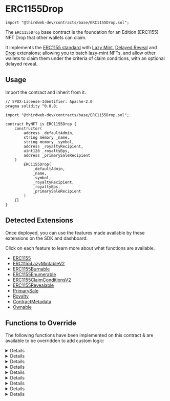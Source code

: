 
# ERC1155Drop

```solidity
import "@thirdweb-dev/contracts/base/ERC1155Drop.sol";
```

The `ERC1155Drop` base contract is the foundation for an Edition (ERC1155) NFT Drop that other wallets can claim.

It implements the [ERC1155 standard](/solidity/extensions/erc1155) with [Lazy Mint](/solidity/extensions/lazymint),
[Delayed Reveal](/solidity/extensions/delayedreveal) and [Drop](/solidity/extensions/erc1155dropsinglephase) extensions;
allowing you to batch lazy-mint NFTs, and allow other wallets to claim them under the criteria of claim conditions, with an optional delayed reveal.

<GithubButtonLink
  href="https://github.com/thirdweb-dev/contracts/blob/main/contracts/base/ERC1155Drop.sol"
/>



## Usage

Import the contract and inherit from it.

```solidity
// SPDX-License-Identifier: Apache-2.0
pragma solidity ^0.8.0;

import "@thirdweb-dev/contracts/base/ERC1155Drop.sol";

contract MyNFT is ERC1155Drop {
    constructor(
        address _defaultAdmin,
        string memory _name,
        string memory _symbol,
        address _royaltyRecipient,
        uint128 _royaltyBps,
        address _primarySaleRecipient
    )
        ERC1155Drop(
            _defaultAdmin,
            _name,
            _symbol,
            _royaltyRecipient,
            _royaltyBps,
            _primarySaleRecipient
        )
    {}
}
```


## Detected Extensions

Once deployed, you can use the features made available by these extensions on the SDK and dashboard:

Click on each feature to learn more about what functions are available.

- [ERC1155](/solidity/extensions/erc1155)
- [ERC1155LazyMintableV2](/solidity/extensions/lazymint)
- [ERC1155Burnable](/solidity/extensions/erc1155burnable)
- [ERC1155Enumerable](/solidity/extensions/erc1155enumerable)
- [ERC1155ClaimConditionsV2](/solidity/extensions/erc1155claimconditions)
- [ERC1155Revealable](/solidity/extensions/erc1155delayedreveal)
- [PrimarySale](/solidity/extensions/primarysale)
- [Royalty](/solidity/extensions/royalty)
- [ContractMetadata](/solidity/extensions/contractmetadata)
- [Ownable](/solidity/extensions/ownable)



## Functions to Override

The following functions have been implemented on this contract & are available to be overridden to add custom logic:

<Details id="burn" summary="burn">

```solidity
    /**
     *  @notice         Lets an owner or approved operator burn NFTs of the given tokenId.
     *
     *  @param _owner   The owner of the NFT to burn.
     *  @param _tokenId The tokenId of the NFT to burn.
     *  @param _amount  The amount of the NFT to burn.
     */
    function burn(
        address _owner,
        uint256 _tokenId,
        uint256 _amount
    ) external virtual {
        address caller = msg.sender;

        require(caller == _owner || isApprovedForAll[_owner][caller], "Unapproved caller");
        require(balanceOf[_owner][_tokenId] >= _amount, "Not enough tokens owned");

        _burn(_owner, _tokenId, _amount);
    }
```
</Details>

<Details id="burnBatch" summary="burnBatch">

```solidity
    /**
     *  @notice         Lets an owner or approved operator burn NFTs of the given tokenIds.
     *
     *  @param _owner    The owner of the NFTs to burn.
     *  @param _tokenIds The tokenIds of the NFTs to burn.
     *  @param _amounts  The amounts of the NFTs to burn.
     */
    function burnBatch(
        address _owner,
        uint256[] memory _tokenIds,
        uint256[] memory _amounts
    ) external virtual {
        address caller = msg.sender;

        require(caller == _owner || isApprovedForAll[_owner][caller], "Unapproved caller");
        require(_tokenIds.length == _amounts.length, "Length mismatch");

        for (uint256 i = 0; i < _tokenIds.length; i += 1) {
            require(balanceOf[_owner][_tokenIds[i]] >= _amounts[i], "Not enough tokens owned");
        }

        _burnBatch(_owner, _tokenIds, _amounts);
    }
```
</Details>

<Details id="uri" summary="uri">

```solidity
/**
     *  @notice         Returns the metadata URI for an NFT.
     *  @dev            See `BatchMintMetadata` for handling of metadata in this contract.
     *
     *  @param _tokenId The tokenId of an NFT.
     */
    function uri(uint256 _tokenId) public view virtual override returns (string memory) {
        (uint256 batchId, ) = _getBatchId(_tokenId);
        string memory batchUri = _getBaseURI(_tokenId);

        if (isEncryptedBatch(batchId)) {
            return string(abi.encodePacked(batchUri, "0"));
        } else {
            return string(abi.encodePacked(batchUri, _tokenId.toString()));
        }
    }
```
</Details>

<Details id="reveal" summary="reveal">

```solidity
/**
     *  @notice       Lets an authorized address reveal a batch of delayed reveal NFTs.
     *
     *  @param _index The ID for the batch of delayed-reveal NFTs to reveal.
     *  @param _key   The key with which the base URI for the relevant batch of NFTs was encrypted.
     */
    function reveal(uint256 _index, bytes calldata _key) public virtual override returns (string memory revealedURI) {
        require(_canReveal(), "Not authorized");

        uint256 batchId = getBatchIdAtIndex(_index);
        revealedURI = getRevealURI(batchId, _key);

        _setEncryptedData(batchId, "");
        _setBaseURI(batchId, revealedURI);

        emit TokenURIRevealed(_index, revealedURI);
    }
```
</Details>

<Details id="lazyMint" summary="lazyMint">

```solidity
/**
     *  @notice                  Lets an authorized address lazy mint a given amount of NFTs.
     *
     *  @param _amount           The number of NFTs to lazy mint.
     *  @param _baseURIForTokens The placeholder base URI for the 'n' number of NFTs being lazy minted, where the
     *                           metadata for each of those NFTs is `${baseURIForTokens}/${tokenId}`.
     *  @param _data             The encrypted base URI + provenance hash for the batch of NFTs being lazy minted.
     *  @return batchId          A unique integer identifier for the batch of NFTs lazy minted together.
     */
    function lazyMint(
        uint256 _amount,
        string calldata _baseURIForTokens,
        bytes calldata _data
    ) public virtual override returns (uint256 batchId) {
        if (_data.length > 0) {
            (bytes memory encryptedURI, bytes32 provenanceHash) = abi.decode(_data, (bytes, bytes32));
            if (encryptedURI.length != 0 && provenanceHash != "") {
                _setEncryptedData(nextTokenIdToLazyMint + _amount, _data);
            }
        }

        return LazyMint.lazyMint(_amount, _baseURIForTokens, _data);
    }
```
</Details>

<Details id="_beforeClaim" summary="_beforeClaim">

```solidity
/// @dev Runs before every `claim` function call.
    function _beforeClaim(
        uint256 _tokenId,
        address,
        uint256,
        address,
        uint256,
        AllowlistProof calldata,
        bytes memory
    ) internal view virtual override {
        if (_tokenId >= nextTokenIdToLazyMint) {
            revert("Not enough minted tokens");
        }
    }
```
</Details>

<Details id="_collectPriceOnClaim" summary="_collectPriceOnClaim">

```solidity
/// @dev Collects and distributes the primary sale value of NFTs being claimed.
    function _collectPriceOnClaim(
        address _primarySaleRecipient,
        uint256 _quantityToClaim,
        address _currency,
        uint256 _pricePerToken
    ) internal virtual override {
        if (_pricePerToken == 0) {
            return;
        }

        uint256 totalPrice = _quantityToClaim * _pricePerToken;

        if (_currency == CurrencyTransferLib.NATIVE_TOKEN) {
            if (msg.value != totalPrice) {
                revert("Must send total price.");
            }
        }

        address saleRecipient = _primarySaleRecipient == address(0) ? primarySaleRecipient() : _primarySaleRecipient;
        CurrencyTransferLib.transferCurrency(_currency, msg.sender, saleRecipient, totalPrice);
    }
```
</Details>

<Details id="_transferTokensOnClaim" summary="_transferTokensOnClaim">
```solidity
/// @dev Transfers the NFTs being claimed.
    function _transferTokensOnClaim(
        address _to,
        uint256 _tokenId,
        uint256 _quantityBeingClaimed
    ) internal virtual override {
        _mint(_to, _tokenId, _quantityBeingClaimed, "");
    }
```
</Details>

<Details id="_beforeTokenTransfer" summary="_beforeTokenTransfer">

```solidity
/// @dev Runs before every token transfer / mint / burn.
    function _beforeTokenTransfer(
        address operator,
        address from,
        address to,
        uint256[] memory ids,
        uint256[] memory amounts,
        bytes memory data
    ) internal virtual override {
        super._beforeTokenTransfer(operator, from, to, ids, amounts, data);

        if (from == address(0)) {
            for (uint256 i = 0; i < ids.length; ++i) {
                totalSupply[ids[i]] += amounts[i];
            }
        }

        if (to == address(0)) {
            for (uint256 i = 0; i < ids.length; ++i) {
                totalSupply[ids[i]] -= amounts[i];
            }
        }
    }
```
</Details>
